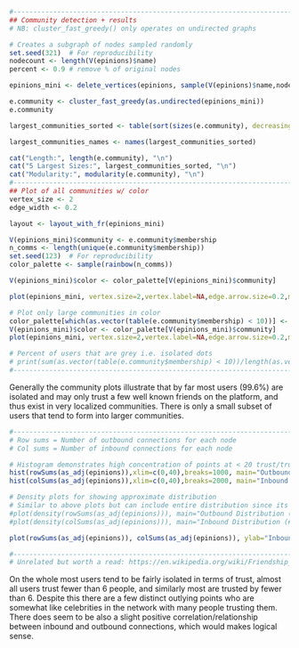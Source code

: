 
```r
#-----------------------------------------------------------------------------
## Community detection + results
# NB: cluster_fast_greedy() only operates on undirected graphs

# Creates a subgraph of nodes sampled randomly
set.seed(321)  # For reproducibility
nodecount <- length(V(epinions)$name)
percent <- 0.9 # remove % of original nodes

epinions_mini <- delete_vertices(epinions, sample(V(epinions)$name,nodecount*percent))

e.community <- cluster_fast_greedy(as.undirected(epinions_mini))
e.community

largest_communities_sorted <- table(sort(sizes(e.community), decreasing=TRUE))[1:5]

largest_communities_names <- names(largest_communities_sorted)

cat("Length:", length(e.community), "\n")
cat("5 Largest Sizes:", largest_communities_sorted, "\n")
cat("Modularity:", modularity(e.community), "\n")
#-----------------------------------------------------------------------------
## Plot of all communities w/ color
vertex_size <- 2
edge_width <- 0.2

layout <- layout_with_fr(epinions_mini)

V(epinions_mini)$community <- e.community$membership
n_comms <- length(unique(e.community$membership))
set.seed(123)  # For reproducibility
color_palette <- sample(rainbow(n_comms))

V(epinions_mini)$color <- color_palette[V(epinions_mini)$community]

plot(epinions_mini, vertex.size=2,vertex.label=NA,edge.arrow.size=0.2,main="Community Detection Plot")

# Plot only large communities in color
color_palette[which(as.vector(table(e.community$membership) < 10))] <- "#CCCCCC"
V(epinions_mini)$color <- color_palette[V(epinions_mini)$community]
plot(epinions_mini, vertex.size=2,vertex.label=NA,edge.arrow.size=0.2,main="Isolated Users vs Large Communities")

# Percent of users that are grey i.e. isolated dots
# print(sum(as.vector(table(e.community$membership) < 10))/length(as.vector(table(e.community$membership) < 10)))
#-----------------------------------------------------------------------------
```

Generally the community plots illustrate that by far most users (99.6%) are isolated and may only trust a few well known friends on the platform, and thus exist in very localized communities. There is only a small subset of users that tend to form into larger communities.

```r
#-----------------------------------------------------------------------------
# Row sums = Number of outbound connections for each node
# Col sums = Number of inbound connections for each node

# Histogram demonstrates high concentration of points at < 20 trust/trusted
hist(rowSums(as_adj(epinions)),xlim=c(0,40),breaks=1000, main="Outbound Connection Distribution (# of People Users Trusts)")
hist(colSums(as_adj(epinions)),xlim=c(0,40),breaks=2000, main="Inbound Connection Distribution (# of People Trusting User)")

# Density plots for showing approximate distribution
# Similar to above plots but can include entire distribution since its on a log scale, not really necessary since most are near 0
#plot(density(rowSums(as_adj(epinions))), main="Outbound Distribution (# of People They Trust)", log="x")
#plot(density(colSums(as_adj(epinions))), main="Inbound Distribution (# of People Trusting Them)", log="x")

plot(rowSums(as_adj(epinions)), colSums(as_adj(epinions)), ylab="Inbound (# of People Trusting Them)", xlab="Outbound (# of People They Trust)")

#-----------------------------------------------------------------------------
# Unrelated but worth a read: https://en.wikipedia.org/wiki/Friendship_paradox
```

On the whole most users tend to be fairly isolated in terms of trust, almost all users trust fewer than 6 people, and similarly most are trusted by fewer than 6. Despite this there are a few distinct outlying points who are somewhat like celebrities in the network with many people trusting them. There does seem to be also a slight positive correlation/relationship between inbound and outbound connections, which would makes logical sense.




